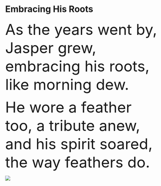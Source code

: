 # Embracing His Roots {.unnumbered}

[As the years went by, Jasper grew, embracing his roots, like morning dew.]{style="font-size:48px;"}

[He wore a feather too, a tribute anew, and his spirit soared, the way feathers do.]{style="font-size:48px;"}

![](imgs/Picture7.png)
